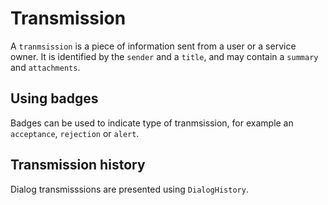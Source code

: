 

<Meta of={TransmissionStories} />

# Transmission

A `tranmsission` is a piece of information sent from a user or a service owner. It is identified by the `sender` and a `title`, and may contain a `summary` and `attachments`.

<Canvas of={TransmissionStories.Default} />

## Using badges

Badges can be used to indicate type of tranmsission, for example an `acceptance`, `rejection` or `alert`.

<Canvas of={TransmissionStories.UsingBadges} />

## Transmission history

Dialog transmisssions are presented using `DialogHistory`.

<Canvas of={DialogHistory.Default} />
